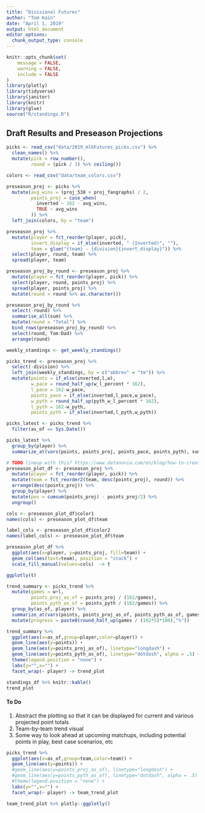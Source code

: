 ```yaml
---
title: "Divisional Futures"
author: "Tom Kain"
date: "April 1, 2019"
output: html_document
editor_options: 
  chunk_output_type: console
---
```


```r
knitr::opts_chunk$set(
	message = FALSE,
	warning = FALSE,
	include = FALSE
)
library(plotly)
library(tidyverse)
library(janitor)
library(knitr)
library(glue)
source("R/standings.R")
```
## Draft Results and Preseason Projections
```r
picks <- read_csv("data/2019_mlbFutures_picks.csv") %>% 
  clean_names() %>% 
  mutate(pick = row_number(),
         round = (pick / 3) %>% ceiling())

colors <- read_csv("data/team_colors.csv")
```
```r
preseason_proj <- picks %>%
  mutate(avg_wins = (proj_538 + proj_fangraphs) / 2,
         points_proj = case_when(
           inverted ~ 162 - avg_wins,
           TRUE ~ avg_wins
         )) %>% 
  left_join(colors, by = "team")
```
```r
preseason_proj %>% 
  mutate(player = fct_reorder(player, pick),
         invert_display = if_else(inverted, " (Inverted)", ""),
         team = glue("{team} - {division}{invert_display}")) %>% 
  select(player, round, team) %>% 
  spread(player, team) 

preseason_proj_by_round <- preseason_proj %>% 
  mutate(player = fct_reorder(player, pick)) %>% 
  select(player, round, points_proj) %>%
  spread(player, points_proj) %>% 
  mutate(round = round %>% as.character())

preseason_proj_by_round %>% 
  select(-round) %>% 
  summarise_all(sum) %>% 
  mutate(round = "Total") %>%
  bind_rows(preseason_proj_by_round) %>% 
  select(round, Tom:Dad) %>% 
  arrange(round) 

```

```r
weekly_standings <- get_weekly_standings()
```

```r
picks_trend <- preseason_proj %>% 
  select(-division) %>% 
  left_join(weekly_standings, by = c("abbrev" = "tm")) %>% 
  mutate(points = if_else(inverted,l,w),
         w_pace = round_half_up(w_l_percent * 162),
         l_pace = 162-w_pace,
         points_pace = if_else(inverted,l_pace,w_pace),
         w_pyth = round_half_up(pyth_w_l_percent * 162),
         l_pyth = 162-w_pyth,
         points_pyth = if_else(inverted,l_pyth,w_pyth))

picks_latest <- picks_trend %>% 
  filter(as_of == Sys.Date())

picks_latest %>% 
  group_by(player) %>% 
  summarize_at(vars(points, points_proj, points_pace, points_pyth), sum) -> standings_df
```

```r
# TODO lineup with this? https://www.datanovia.com/en/blog/how-to-create-a-ggplot-stacked-bar-chart-2/ or this? https://stackoverflow.com/questions/6644997/showing-data-values-on-stacked-bar-chart-in-ggplot2
preseason_plot_df <- preseason_proj %>% 
  mutate(player = fct_reorder(player, pick)) %>% 
  mutate(team = fct_reorder2(team, desc(points_proj), round)) %>%
  arrange(desc(points_proj)) %>% 
  group_by(player) %>% 
  mutate(pos = cumsum(points_proj) - points_proj/2) %>% 
  ungroup()

cols <- preseason_plot_df$color1
names(cols) <- preseason_plot_df$team

label_cols <- preseason_plot_df$color2
names(label_cols) <- preseason_plot_df$team

preseason_plot_df %>% 
  ggplot(aes(x=player, y=points_proj, fill=team)) +
  geom_col(aes(text=team), position = "stack") +
  scale_fill_manual(values=cols)  -> t

ggplotly(t)
```

```r
trend_summary <- picks_trend %>% 
  mutate(games = w+l,
         points_proj_as_of = points_proj / (162/games),
         points_pyth_as_of = points_pyth / (162/games)) %>% 
  group_by(as_of, player) %>% 
  summarize_at(vars(points, points_proj_as_of, points_pyth_as_of, games), sum) %>% 
  mutate(progress = paste0(round_half_up(games / (162*5)*100),"%"))

trend_summary %>% 
  ggplot(aes(x=as_of,group=player,color=player)) +
  geom_line(aes(y=points)) +
  geom_line(aes(y=points_proj_as_of), linetype="longdash") +
  geom_line(aes(y=points_pyth_as_of), linetype="dotdash", alpha = .5) +
  theme(legend.position = "none") +
  labs(y="",x="") +
  facet_wrap(~ player) -> trend_plot
```

```r
standings_df %>% knitr::kable()
trend_plot
```

#### To Do

1. Abstract the plotting so that it can be displayed for current and various projected point totals
2. Team-by-team trend visual
3. Some way to look ahead at upcoming matchups, including potential points in play, best case scenarios, etc

```r
picks_trend %>% 
  ggplot(aes(x=as_of,group=team,color=team)) +
  geom_line(aes(y=points)) +
  #geom_line(aes(y=points_proj_as_of), linetype="longdash") +
  #geom_line(aes(y=points_pyth_as_of), linetype="dotdash", alpha = .5) +
  #theme(legend.position = "none") +
  labs(y="",x="") +
  facet_wrap(~ player) -> team_trend_plot

team_trend_plot %>% plotly::ggplotly()
```
